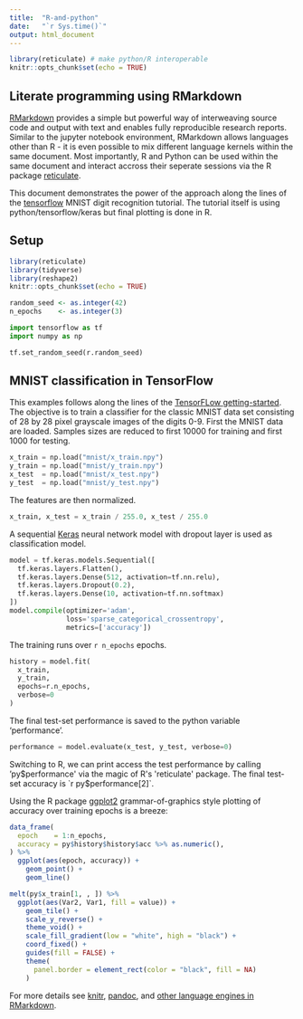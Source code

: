 ```yaml
---
title:  "R-and-python"
date:   "`r Sys.time()`"
output: html_document
---
```


```r
library(reticulate) # make python/R interoperable
knitr::opts_chunk$set(echo = TRUE)
```

## Literate programming using RMarkdown 

[RMarkdown](https://rmarkdown.rstudio.com) provides a simple but powerful way of
interweaving source code and output with text and enables fully reproducible 
research reports.
Similar to the jupyter notebook environment, RMarkdown allows languages other 
than R - it is even possible to mix different language kernels within the
same document.
Most importantly, R and Python can be used within the same document and
interact accross their seperate sessions via the R package [reticulate](https://github.com/rstudio/reticulate).

This document demonstrates the power of the approach along the lines of the
[tensorflow]() MNIST digit recognition tutorial.
The tutorial itself is using python/tensorflow/keras but final plotting is 
done in R.



## Setup

```r
library(reticulate)
library(tidyverse)
library(reshape2)
knitr::opts_chunk$set(echo = TRUE)

random_seed <- as.integer(42)
n_epochs    <- as.integer(3)
```



```python
import tensorflow as tf
import numpy as np

tf.set_random_seed(r.random_seed)
```



## MNIST classification in TensorFlow

This examples follows along the lines of the [TensorFLow getting-started](https://www.tensorflow.org/tutorials/).
The objective is to train a classifier for the classic MNIST data set 
consisting of 28 by 28 pixel grayscale images of the digits 0-9.
First the MNIST data are loaded.
Samples sizes are reduced to first 10000 for training and first 1000 for testing.

```python
x_train = np.load("mnist/x_train.npy")
y_train = np.load("mnist/y_train.npy")
x_test  = np.load("mnist/x_test.npy")
y_test  = np.load("mnist/y_test.npy")
```

The features are then normalized.

```python
x_train, x_test = x_train / 255.0, x_test / 255.0
```

A sequential [Keras](https://keras.io/) neural network model with dropout layer
is used as classification model.

```python
model = tf.keras.models.Sequential([
  tf.keras.layers.Flatten(),
  tf.keras.layers.Dense(512, activation=tf.nn.relu),
  tf.keras.layers.Dropout(0.2),
  tf.keras.layers.Dense(10, activation=tf.nn.softmax)
])
model.compile(optimizer='adam',
              loss='sparse_categorical_crossentropy',
              metrics=['accuracy'])
```

The training runs over `r n_epochs` epochs.

```python
history = model.fit(
  x_train, 
  y_train, 
  epochs=r.n_epochs, 
  verbose=0
)
```

The final test-set performance is saved to the python variable 'performance'.

```python
performance = model.evaluate(x_test, y_test, verbose=0)
```

Switching to R, we can print access the test performance by calling 
'py$performance' via the magic of R's 'reticulate' package.
The final test-set accuracy is `r py$performance[2]`.

Using the R package [ggplot2](https://ggplot2.tidyverse.org/) grammar-of-graphics style plotting of accuracy over training epochs is a breeze:

```r
data_frame(
  epoch    = 1:n_epochs,
  accuracy = py$history$history$acc %>% as.numeric(),
) %>% 
  ggplot(aes(epoch, accuracy)) +
    geom_point() +
    geom_line()
```

```r
melt(py$x_train[1, , ]) %>% 
  ggplot(aes(Var2, Var1, fill = value)) +
    geom_tile() +
    scale_y_reverse() +
    theme_void() +
    scale_fill_gradient(low = "white", high = "black") +
    coord_fixed() +
    guides(fill = FALSE) +
    theme(
      panel.border = element_rect(color = "black", fill = NA)
    )
```

For more details see [knitr](https://yihui.name/knitr/), [pandoc](https://pandoc.org/), and [other language engines in RMarkdown](https://bookdown.org/yihui/rmarkdown/language-engines.html).
